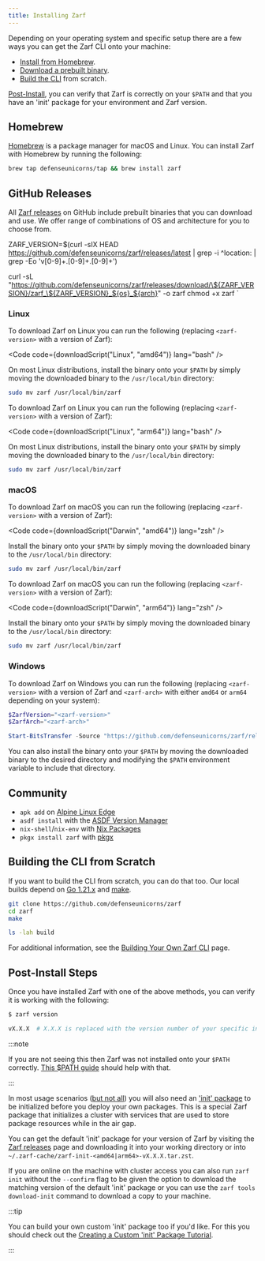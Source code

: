 ```yaml
---
title: Installing Zarf
---
```



Depending on your operating system and specific setup there are a few ways you can get the Zarf CLI onto your machine:

- [Install from Homebrew](#homebrew).
- [Download a prebuilt binary](#github-releases).
- [Build the CLI](#building-the-cli-from-scratch) from scratch.

[Post-Install](#post-install-steps), you can verify that Zarf is correctly on your `$PATH` and that you have an 'init' package for your environment and Zarf version.

## Homebrew

[Homebrew](https://brew.sh) is a package manager for macOS and Linux. You can install Zarf with Homebrew by running the following:

```bash
brew tap defenseunicorns/tap && brew install zarf
```

## GitHub Releases

All [Zarf releases](https://github.com/defenseunicorns/zarf/releases) on GitHub include prebuilt binaries that you can download and use. We offer range of combinations of OS and architecture for you to choose from.

ZARF_VERSION=$(curl -sIX HEAD https://github.com/defenseunicorns/zarf/releases/latest | grep -i ^location: | grep -Eo 'v[0-9]+.[0-9]+.[0-9]+')

curl -sL "https://github.com/defenseunicorns/zarf/releases/download/\${ZARF_VERSION}/zarf_\${ZARF_VERSION}_${os}_${arch}" -o zarf
chmod +x zarf
`

### Linux

<Tabs>
<TabItem label="x86-64">

To download Zarf on Linux you can run the following (replacing `<zarf-version>` with a version of Zarf):

<Code code={downloadScript("Linux", "amd64")} lang="bash" />

On most Linux distributions, install the binary onto your `$PATH` by simply moving the downloaded binary to the `/usr/local/bin` directory:

```bash
sudo mv zarf /usr/local/bin/zarf
```

</TabItem>
<TabItem label="ARM64">

To download Zarf on Linux you can run the following (replacing `<zarf-version>` with a version of Zarf):

<Code code={downloadScript("Linux", "arm64")} lang="bash" />

On most Linux distributions, install the binary onto your `$PATH` by simply moving the downloaded binary to the `/usr/local/bin` directory:

```bash
sudo mv zarf /usr/local/bin/zarf
```

</TabItem>
</Tabs>

### macOS

<Tabs>
<TabItem label="Intel">

To download Zarf on macOS you can run the following (replacing `<zarf-version>` with a version of Zarf):

<Code code={downloadScript("Darwin", "amd64")} lang="zsh" />

Install the binary onto your `$PATH` by simply moving the downloaded binary to the `/usr/local/bin` directory:

```bash
sudo mv zarf /usr/local/bin/zarf
```

</TabItem>
<TabItem label="Apple Silicon">

To download Zarf on macOS you can run the following (replacing `<zarf-version>` with a version of Zarf):

<Code code={downloadScript("Darwin", "arm64")} lang="zsh" />

Install the binary onto your `$PATH` by simply moving the downloaded binary to the `/usr/local/bin` directory:

```bash
sudo mv zarf /usr/local/bin/zarf
```

</TabItem>
</Tabs>

### Windows

<Tabs>
<TabItem label="Windows">

To download Zarf on Windows you can run the following (replacing `<zarf-version>` with a version of Zarf and `<zarf-arch>` with either `amd64` or `arm64` depending on your system):

```powershell
$ZarfVersion="<zarf-version>"
$ZarfArch="<zarf-arch>"

Start-BitsTransfer -Source "https://github.com/defenseunicorns/zarf/releases/download/$($ZarfVersion)/zarf_$($ZarfVersion)_Windows_$($ZarfArch).exe" -Destination zarf.exe
```

You can also install the binary onto your `$PATH` by moving the downloaded binary to the desired directory and modifying the `$PATH` environment variable to include that directory.

</TabItem>
</Tabs>

## Community

- `apk add` on [Alpine Linux Edge](https://pkgs.alpinelinux.org/package/edge/testing/x86_64/zarf)
- `asdf install` with the [ASDF Version Manager](https://github.com/defenseunicorns/asdf-zarf)
- `nix-shell`/`nix-env` with [Nix Packages](https://search.nixos.org/packages?channel=23.05&show=zarf&from=0&size=50&sort=relevance&type=packages&query=zarf)
- `pkgx install zarf` with [pkgx](https://pkgx.dev/pkgs/zarf.dev/)

## Building the CLI from Scratch

If you want to build the CLI from scratch, you can do that too. Our local builds depend on [Go 1.21.x](https://golang.org/doc/install) and [make](https://www.gnu.org/software/make/).

```bash
git clone https://github.com/defenseunicorns/zarf
cd zarf
make

ls -lah build
```

For additional information, see the [Building Your Own Zarf CLI](/ref/building-the-cli) page.

## Post-Install Steps

Once you have installed Zarf with one of the above methods, you can verify it is working with the following:

```bash
$ zarf version

vX.X.X  # X.X.X is replaced with the version number of your specific installation
```

:::note

If you are not seeing this then Zarf was not installed onto your `$PATH` correctly. [This $PATH guide](https://zwbetz.com/how-to-add-a-binary-to-your-path-on-macos-linux-windows/) should help with that.

:::

In most usage scenarios ([but not all](../../examples/yolo/README.md)) you will also need an ['init' package](../3-create-a-zarf-package/3-zarf-init-package.md) to be initialized before you deploy your own packages. This is a special Zarf package that initializes a cluster with services that are used to store package resources while in the air gap.

You can get the default 'init' package for your version of Zarf by visiting the [Zarf releases](https://github.com/defenseunicorns/zarf/releases) page and downloading it into your working directory or into `~/.zarf-cache/zarf-init-<amd64|arm64>-vX.X.X.tar.zst`.

If you are online on the machine with cluster access you can also run `zarf init` without the `--confirm` flag to be given the option to download the matching version of the default 'init' package or you can use the `zarf tools download-init` command to download a copy to your machine.

:::tip

You can build your own custom 'init' package too if you'd like. For this you should check out the [Creating a Custom 'init' Package Tutorial](../5-zarf-tutorials/8-custom-init-packages.md).

:::
